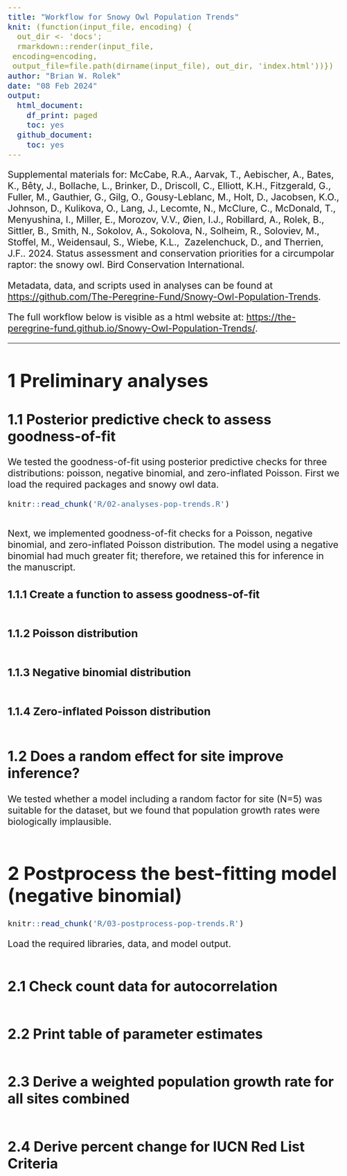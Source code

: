 ```yaml
---
title: "Workflow for Snowy Owl Population Trends"
knit: (function(input_file, encoding) {
  out_dir <- 'docs';
  rmarkdown::render(input_file,
 encoding=encoding,
 output_file=file.path(dirname(input_file), out_dir, 'index.html'))})
author: "Brian W. Rolek"
date: "08 Feb 2024"
output:
  html_document:
    df_print: paged
    toc: yes
  github_document:
    toc: yes
---
```


```{=html}
<style type="text/css">
  body{
  font-size: 16pt;
}
</style>
```

Supplemental materials for: McCabe, R.A., Aarvak, T., Aebischer, A., Bates, K., Bêty, J., Bollache, L., Brinker, D., Driscoll, C., Elliott, K.H., Fitzgerald, G., Fuller, M., Gauthier, G., Gilg, O., Gousy-Leblanc, M., Holt, D., Jacobsen, K.O., Johnson, D., Kulikova, O., Lang, J., Lecomte, N., McClure, C., McDonald, T., Menyushina, I., Miller, E., Morozov, V.V., Øien, I.J., Robillard, A., Rolek, B., Sittler, B., Smith, N., Sokolov, A., Sokolova, N., Solheim, R., Soloviev, M., Stoffel, M., Weidensaul, S., Wiebe, K.L.,  Zazelenchuck, D., and Therrien, J.F.. 2024. Status assessment and conservation priorities for a circumpolar raptor: the snowy owl. Bird Conservation International. 

Metadata, data, and scripts used in analyses can be found at <https://github.com/The-Peregrine-Fund/Snowy-Owl-Population-Trends>.

The full workflow below is visible as a html website at:
<https://the-peregrine-fund.github.io/Snowy-Owl-Population-Trends/>.

-----------------------------------------------------------------------
# 1 Preliminary analyses 

## 1.1 Posterior predictive check to assess goodness-of-fit
We tested the goodness-of-fit using posterior predictive checks for three distributions: poisson, negative binomial, and zero-inflated Poisson. First we load the required packages and snowy owl data.

```r
knitr::read_chunk('R/02-analyses-pop-trends.R')
```

```r
```

Next, we implemented goodness-of-fit checks for a Poisson, negative binomial, and zero-inflated Poisson distribution. The model using a negative binomial had much greater fit; therefore, we retained this for inference in the manuscript.

### 1.1.1 Create a function to assess goodness-of-fit
```r
```

### 1.1.2 Poisson distribution
```r
```

### 1.1.3 Negative binomial distribution
```r
```

### 1.1.4 Zero-inflated Poisson distribution
```r
```

## 1.2 Does a random effect for site improve inference?
We tested whether a model including a random factor for site (N=5) was suitable for the dataset, but we found that population growth rates were biologically implausible. 
```r
```

# 2 Postprocess the best-fitting model (negative binomial)

```r
knitr::read_chunk('R/03-postprocess-pop-trends.R')
```
Load the required libraries, data, and model output.
```r
```

## 2.1 Check count data for autocorrelation
```r
```

## 2.2 Print table of parameter estimates
```r
```

## 2.3 Derive a weighted population growth rate for all sites combined
```r
```

## 2.4 Derive percent change for IUCN Red List Criteria
```r
```


